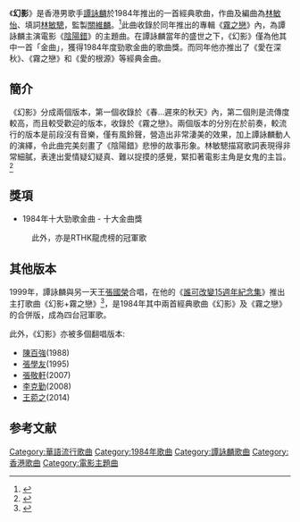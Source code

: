 {{Infobox Music
| MusicName_Chinese = 幻影
| MusicName = Illusion
| Album = <!-- 注释出：[[File:霧之戀.jpg|200px]] -->
| Album_caption = 《[[霧之戀|霧之戀]]》的封面
| Lyricist = [[林敏驄|林敏驄]]
| Composer = [[林敏怡|林敏怡]]
| Arranger = [[林敏怡|林敏怡]]
| Producer = [[關維麟|關維麟]]
| Time     = 1984年
| Duration = 4分21秒
}}
《'''幻影'''》是香港男歌手[[譚詠麟|譚詠麟]]於1984年推出的一首經典歌曲，作曲及編曲為[[林敏怡|林敏怡]]、填詞[[林敏驄|林敏驄]]，監製[[關維麟|關維麟]]。<ref>{{Cite web |url=https://www.youtube.com/watch?v=0TFCTmICq5s |title=譚詠麟- 幻影 |accessdate=2015-03-02 |archive-date=2015-07-18 |archive-url=https://web.archive.org/web/20150718171547/https://www.youtube.com/watch?v=0TFCTmICq5s |dead-url=no }}</ref>此曲收錄於同年推出的專輯《[[霧之戀|霧之戀]]》內，為譚詠麟主演電影《[[陰陽錯|陰陽錯]]》的主題曲。在譚詠麟當年的盛世之下，《幻影》僅為他其中一首「金曲」，獲得1984年度勁歌金曲的歌曲獎。而同年他亦推出了《愛在深秋》、《霧之戀》和《愛的根源》等經典金曲。

==簡介==
《幻影》分成兩個版本，第一個收錄於《春…遲來的秋天》內，第二個則是流傳度較高，而且較受歡迎的版本，收錄於《霧之戀》。兩個版本的分別在於前奏，較流行的版本是前段沒有音樂，僅有風鈴聲，營造出非常淒美的效果，加上譚詠麟動人的演繹，令此曲完美刻畫了《陰陽錯》悲慘的故事形象。林敏驄描寫歌詞表現得非常細膩，表達出愛情疑幻疑真、難以捉摸的感覺，緊扣著電影主角是女鬼的主旨。<REF>
{{Cite web |url=http://jamesgorclassic80s.blogspot.co.uk/2013/11/1984_7570.html |title=經典80s: 譚詠麟-幻影 |accessdate=2015-03-02 |archive-date=2015-04-06 |archive-url=https://web.archive.org/web/20150406112311/http://jamesgorclassic80s.blogspot.co.uk/2013/11/1984_7570.html |dead-url=no }}
</ref>

==獎項==
*1984年十大勁歌金曲 - 十大金曲獎

:此外，亦是RTHK龍虎榜的冠軍歌

==其他版本==
1999年，譚詠麟與另一天王[[張國榮|張國榮]]合唱，在他的《[[誰可改變15週年紀念集|誰可改變15週年紀念集]]》推出主打歌曲《幻影+霧之戀》<ref>{{Cite web |url=https://www.youtube.com/watch?v=lWRw4J_gMHo |title=幻影+霧之戀 |accessdate=2015-03-02 |archive-date=2016-03-17 |archive-url=https://web.archive.org/web/20160317060410/https://www.youtube.com/watch?v=lWRw4J_gMHo |dead-url=no }}</ref>，是1984年其中兩首經典歌曲《幻影》及《霧之戀》的合併版，成為四台冠軍歌。

此外，《幻影》亦被多個翻唱版本:
*[[陳百強|陳百強]](1988)
*[[張學友|張學友]](1995)
*[[張敬軒|張敬軒]](2007)
*[[李克勤|李克勤]](2008)
*[[王菀之|王菀之]](2014)

==参考文献==
{{reflist}}

{{譚詠麟}}

[[Category:華語流行歌曲|Category:華語流行歌曲]]
[[Category:1984年歌曲|Category:1984年歌曲]]
[[Category:譚詠麟歌曲|Category:譚詠麟歌曲]]
[[Category:香港歌曲|Category:香港歌曲]]
[[Category:電影主題曲|Category:電影主題曲]]